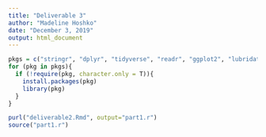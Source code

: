```yaml
---
title: "Deliverable 3"
author: "Madeline Hoshko"
date: "December 3, 2019"
output: html_document
---
```


```r
pkgs = c("stringr", "dplyr", "tidyverse", "readr", "ggplot2", "lubridate", "geosphere", "caret", "knitr", "measurements", "data.table", "purrr", "XML", "rvest")
for (pkg in pkgs){
  if (!require(pkg, character.only = T)){
    install.packages(pkg)
    library(pkg)
  }
}

purl("deliverable2.Rmd", output="part1.r")
source("part1.r")
```